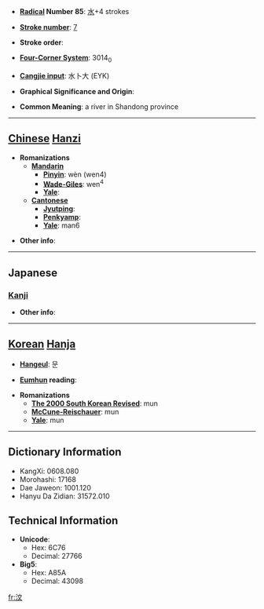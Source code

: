 * '''[[Wiktionary:Chinese radical index| Radical]] Number 85''': [[Wiktionary:Chinese radical index 水|水]]+4 strokes

* '''[[Wiktionary:Chinese total strokes index|Stroke number]]''': [[Wiktionary:Chinese total strokes index 7|7]]

* '''Stroke order''': 

* '''[[Wiktionary:Chinese four corner index|Four-Corner System]]''': 3014<sub>0</sub>

* '''[[Wiktionary:Chinese Cangjie index|Cangjie input]]''': 水卜大 (EYK)

* '''Graphical Significance and Origin''': 

* '''Common Meaning''': a river in Shandong province

----

== [[Chinese]] [[Hanzi]] ==

* '''Romanizations'''
** '''[[Mandarin]]'''
*** '''[[Pinyin]]''': wèn (wen4)
*** '''[[Wade-Giles]]''': wen<sup>4</sup>
*** '''[[Yale]]''': 
** '''[[Cantonese]]'''
*** '''[[Jyutping]]''':
*** '''[[Penkyamp]]''': 
*** '''[[Yale]]''': man6

* '''Other info''': 

----

==Japanese==
===[[Kanji]]===
{{kanji|on readings=[[ぶん]] (bun), [[もん]] (mon)
|kun readings=
}}

* '''Other info''':  

----

== [[Korean]] [[Hanja]] ==

* '''[[Hangeul]]''': 문

* '''[[Eumhun]] reading''': 

* '''Romanizations'''
** '''[[The 2000 South Korean Revised Romanization|The 2000 South Korean Revised]]''': mun
** '''[[McCune-Reischauer]]''': mun
** '''[[Yale]]''': mun

----

== Dictionary Information ==

* KangXi: 0608.080
* Morohashi: 17168
* Dae Jaweon: 1001.120
* Hanyu Da Zidian: 31572.010

== Technical Information ==

* '''Unicode''':
** Hex: 6C76
** Decimal: 27766
* '''Big5''':
** Hex: A85A
** Decimal: 43098

[[fr:汶]]